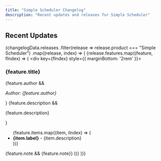 ```yaml
---
title: "Simple Scheduler Changelog"
description: "Recent updates and releases for Simple Scheduler"
---
```



## Recent Updates

{changelogData.releases
  .filter(release => release.product === "Simple Scheduler")
  .map((release, index) => (
    <Update key={index} label={release.date}>
      {release.features.map((feature, fIndex) => (
        <div key={fIndex} style={{ marginBottom: '2rem' }}>
          <h3>{feature.title}</h3>
          {feature.author && <p><em>Author: {feature.author}</em></p>}
          {feature.description && <p>{feature.description}</p>}
          <ul>
            {feature.items.map((item, iIndex) => (
              <li key={iIndex}>
                <strong>{item.label}</strong> - {item.description}
              </li>
            ))}
          </ul>
          {feature.note && <Note>{feature.note}</Note>}
        </div>
      ))}
    </Update>
  ))}